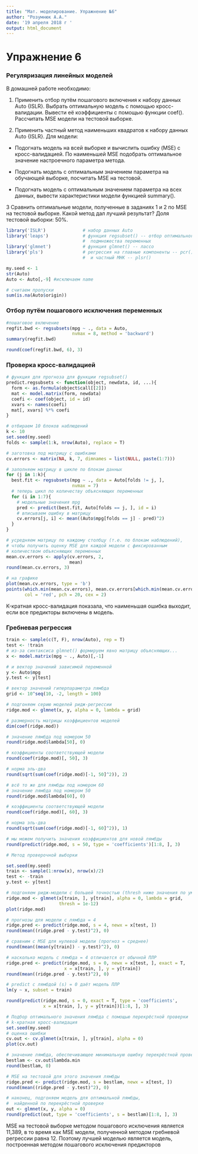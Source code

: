 ---
title: "Мат. моделирование. Упражнение №6"
author: "Розумнюк А.А."
date: '19 апреля 2018 г '
output: html_document
---
# Упражнение 6
### Регуляризация линейных моделей

В домашней работе необходимо:

1. Применить отбор путём пошагового включения к набору данных Auto {ISLR}. Выбрать оптимальную модель с помощью кросс-валидации. Вывести её коэффициенты с помощью функции coef(). Рассчитать MSE модели на тестовой выборке.

2. Применить частный метод наименьших квадратов к набору данных Auto {ISLR}. Для модели:

- Подогнать модель на всей выборке и вычислить ошибку (MSE) с кросс-валидацией. По наименьшей MSE подобрать оптимальное значение настроечного параметра метода. 

- Подогнать модель с оптимальным значением параметра на обучающей выборке, посчитать MSE на тестовой.

- Подогнать модель с оптимальным значением параметра на всех данных, вывести характеристики модели функцией summary().

3 Сравнить оптимальные модели, полученные в заданиях 1 и 2 по MSE на тестовой выборке. Какой метод дал лучший результат? Доля тестовой выборки: 50%.

```{r }
library('ISLR')              # набор данных Auto
library('leaps')             # функция regsubset() -- отбор оптимального 
                             #  подмножества переменных
library('glmnet')            # функция glmnet() -- лассо
library('pls')               # регрессия на главные компоненты -- pcr()
                             #  и частный МНК -- plsr()

my.seed <- 1
str(Auto)
Auto <- Auto[,-9] #исключаем name

# считаем пропуски
sum(is.na(Auto$origin))

```

### Отбор путём пошагового исключения переменных

```{r }
#пошаговое включение
regfit.bwd <- regsubsets(mpg ~ ., data = Auto,
                         nvmax = 8, method = 'backward')
summary(regfit.bwd)

round(coef(regfit.bwd, 6), 3)


```

### Проверка кросс-валидацией

```{r }
# функция для прогноза для функции regsubset()
predict.regsubsets <- function(object, newdata, id, ...){
  form <- as.formula(object$call[[2]])
  mat <- model.matrix(form, newdata)
  coefi <- coef(object, id = id)
  xvars <- names(coefi)
  mat[, xvars] %*% coefi
}

# отбираем 10 блоков наблюдений
k <- 10
set.seed(my.seed)
folds <- sample(1:k, nrow(Auto), replace = T)

# заготовка под матрицу с ошибками
cv.errors <- matrix(NA, k, 7, dimnames = list(NULL, paste(1:7)))

# заполняем матрицу в цикле по блокам данных
for (j in 1:k){
  best.fit <- regsubsets(mpg ~ ., data = Auto[folds != j, ],
                         nvmax = 7)
  # теперь цикл по количеству объясняющих переменных
  for (i in 1:7){
    # модельные значения mpg
    pred <- predict(best.fit, Auto[folds == j, ], id = i)
    # вписываем ошибку в матрицу
    cv.errors[j, i] <- mean((Auto$mpg[folds == j] - pred)^2)
  }
}

# усредняем матрицу по каждому столбцу (т.е. по блокам наблюдений), 
# чтобы получить оценку MSE для каждой модели с фиксированным 
# количеством объясняющих переменных
mean.cv.errors <- apply(cv.errors, 2,
                        mean)
round(mean.cv.errors, 3)

# на графике
plot(mean.cv.errors, type = 'b')
points(which.min(mean.cv.errors), mean.cv.errors[which.min(mean.cv.errors)],
       col = 'red', pch = 20, cex = 2)

```

K-кратная кросс-валидация показала, что наименьшая ошибка выходит, если все предикторы включены в модель.

### Гребневая регрессия

```{r }
train <- sample(c(T, F), nrow(Auto), rep = T)
test <- !train
# из-за синтаксиса glmnet() формируем явно матрицу объясняющих...
x <- model.matrix(mpg ~ ., Auto)[,-1]

# и вектор значений зависимой переменной
y <- Auto$mpg
y.test <- y[test]

# вектор значений гиперпараметра лямбда
grid <- 10^seq(10, -2, length = 100)

# подгоняем серию моделей ридж-регрессии
ridge.mod <- glmnet(x, y, alpha = 0, lambda = grid)

# размерность матрицы коэффициентов моделей
dim(coef(ridge.mod))

# значение лямбда под номером 50
round(ridge.mod$lambda[50], 0)

# коэффициенты соответствующей модели
round(coef(ridge.mod)[, 50], 3)

# норма эль-два
round(sqrt(sum(coef(ridge.mod)[-1, 50]^2)), 2)

# всё то же для лямбды под номером 60
# значение лямбда под номером 50
round(ridge.mod$lambda[60], 0)

# коэффициенты соответствующей модели
round(coef(ridge.mod)[, 60], 3)

# норма эль-два
round(sqrt(sum(coef(ridge.mod)[-1, 60]^2)), 1)

# мы можем получить значения коэффициентов для новой лямбды
round(predict(ridge.mod, s = 50, type = 'coefficients')[1:8, ], 3)

# Метод проверочной выборки

set.seed(my.seed)
train <- sample(1:nrow(x), nrow(x)/2)
test <- -train
y.test <- y[test]

# подгоняем ридж-модели с большей точностью (thresh ниже значения по умолчанию)
ridge.mod <- glmnet(x[train, ], y[train], alpha = 0, lambda = grid,
                    thresh = 1e-12)
plot(ridge.mod)

# прогнозы для модели с лямбда = 4
ridge.pred <- predict(ridge.mod, s = 4, newx = x[test, ])
round(mean((ridge.pred - y.test)^2), 0)

# сравним с MSE для нулевой модели (прогноз = среднее)
round(mean((mean(y[train]) - y.test)^2), 0)

# насколько модель с лямбда = 4 отличается от обычной ПЛР
ridge.pred <- predict(ridge.mod, s = 0, newx = x[test, ], exact = T,
                      x = x[train, ], y = y[train])
round(mean((ridge.pred - y.test)^2), 0)

# predict с лямбдой (s) = 0 даёт модель ПЛР
lm(y ~ x, subset = train)

round(predict(ridge.mod, s = 0, exact = T, type = 'coefficients',
              x = x[train, ], y = y[train])[1:8, ], 3)

# Подбор оптимального значения лямбда с помощью перекрёстной проверки
# k-кратная кросс-валидация
set.seed(my.seed)
# оценка ошибки
cv.out <- cv.glmnet(x[train, ], y[train], alpha = 0)
plot(cv.out)

# значение лямбда, обеспечивающее минимальную ошибку перекрёстной проверки
bestlam <- cv.out$lambda.min
round(bestlam, 0)

# MSE на тестовой для этого значения лямбды
ridge.pred <- predict(ridge.mod, s = bestlam, newx = x[test, ])
round(mean((ridge.pred - y.test)^2), 0)

# наконец, подгоняем модель для оптимальной лямбды, 
#  найденной по перекрёстной проверке
out <- glmnet(x, y, alpha = 0)
round(predict(out, type = 'coefficients', s = bestlam)[1:8, ], 3)

```
MSE на тестовой выборке методом пошагового исключения является 11,389, в то время как MSE модели, полученной методом гребневой регрессии равна 12. Поэтому лучшей моделью является модель, построенная методом пошагового исключения предикторов
